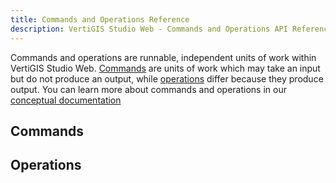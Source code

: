 ```yaml
---
title: Commands and Operations Reference
description: VertiGIS Studio Web - Commands and Operations API Reference
---
```



Commands and operations are runnable, independent units of work within VertiGIS Studio Web. [Commands](#commands) are units of work which may take an input but do not produce an output, while [operations](#operations) differ because they produce output. You can learn more about commands and operations in our [conceptual documentation](configuration-commands-operations.mdx)

## Commands

<ViewerMessaging product="web" type="command" />

## Operations

<ViewerMessaging product="web" type="operation" />
